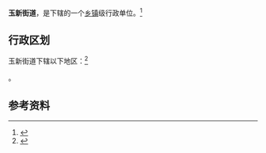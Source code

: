 {{中国乡级行政区|44/05/12/007/000}}

'''玉新街道'''，是{{PRC admin/fullname|44/05/12/007/000|3}}下辖的一个[[乡镇|乡镇]]级行政单位。<ref>{{PRC admin/ref sgc|{{PRC admin/parent|44/05/12/007/000}}}}</ref>

== 行政区划 ==

玉新街道下辖以下地区：<ref>{{PRC admin/ref sgc|44/05/12/007/000}}</ref>

{{PRC admin/children|44/05/12/007/000}}。

== 参考资料 ==

{{reflist}}

{{行政区划小作品}}
{{PRC admin/navcat|44/05/12/007/000}}